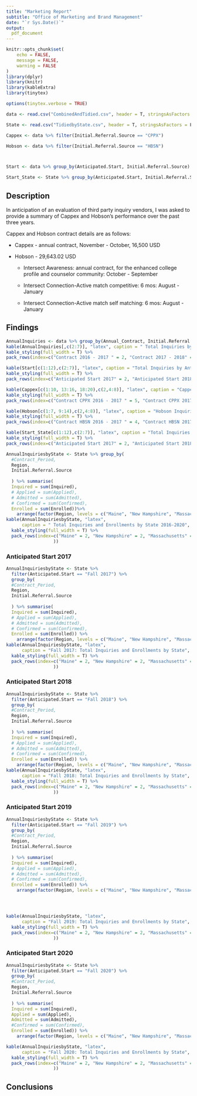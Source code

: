 ```yaml
---
title: "Marketing Report"
subtitle: "Office of Marketing and Brand Management"
date: "`r Sys.Date()`"
output: 
  pdf_document
---
```


```r
knitr::opts_chunk$set(
	echo = FALSE,
	message = FALSE,
	warning = FALSE
)
library(dplyr)
library(knitr)
library(kableExtra)
library(tinytex)
```



```r
options(tinytex.verbose = TRUE)
```

```r
data <- read.csv("CombinedAndTidied.csv", header = T, stringsAsFactors = F)

State <- read.csv("TidiedbyState.csv", header = T, stringsAsFactors = F)

Cappex <- data %>% filter(Initial.Referral.Source == "CPPX")

Hobson <- data %>% filter(Initial.Referral.Source == "HBSN")



Start <- data %>% group_by(Anticipated.Start, Initial.Referral.Source) %>% summarise(Inquired = sum(Inquired), Applied = sum(Applied), Admitted = sum(Admitted), Confirmed = sum(Confirmed), Enrolled = sum(Enrolled))

Start_State <- State %>% group_by(Anticipated.Start, Initial.Referral.Source, Region) %>% summarise(Inquired = sum(Inquired), Applied = sum(Applied), Admitted = sum(Admitted), Confirmed = sum(Confirmed), Enrolled = sum(Enrolled))

```




## Description

In anticipation of an evaluation of third party inquiry vendors, I was asked to provide a summary of Cappex and Hobson's performance over the past three years. 

Cappex and Hobson contract details are as follows:

* Cappex - annual contract,  November - October, 16,500 USD

* Hobson - 29,643.02 USD

  + Intersect Awareness: annual contract, for the enhanced college profile and counselor community: October - September
  
  + Intersect Connection-Active match competitive: 6 mos: August - January
  
  + Intersect Connection-Active match self matching: 6 mos: August - January

## Findings





```r

AnnualInquiries <- data %>% group_by(Annual_Contract, Initial.Referral.Source) %>% summarise(Inquired = sum(Inquired), Applied = sum(Applied), Admitted = sum(Admitted), Confirmed = sum(Confirmed), Enrolled = sum(Enrolled))
kable(AnnualInquiries[,c(2:7)], "latex", caption = " Total Inquiries by Contract Period", booktabs = T) %>%
kable_styling(full_width = T) %>%
pack_rows(index=c("Contract 2016 - 2017 " = 2, "Contract 2017 - 2018" = 2, "Contract 2018 - 2019" = 2, "Contract 2019 - 2020" = 2))
```


```r
kable(Start[c(1:12),c(2:7)], "latex", caption = "Total Inquiries by Anticipated Start Year", booktabs = T) %>%
kable_styling(full_width = T) %>%
pack_rows(index=c("Anticipated Start 2017" = 2, "Anticipated Start 2018" = 2, "Anticipated Start  2019" = 2, "Anticipated Start 2020" = 2, "Anticipated Start 2021" = 2, "Anticipated Start 2022" = 2))
```



```r
kable(Cappex[c(1:10, 13:16, 18:20),c(2,4:8)], "latex", caption = "Cappex Inquiries by Contract Period", booktabs = T) %>%
kable_styling(full_width = T) %>%
pack_rows(index=c("Contract CPPX 2016 - 2017 " = 5, "Contract CPPX 2017 - 2018" = 5, "Contract CPPX 2018 - 2019" = 4, "Contract CPPX 2019 - 2020" = 3))
```


```r
kable(Hobson[c(1:7, 9:14),c(2,4:8)], "latex", caption = "Hobson Inquiries by Contract Period", booktabs = T) %>%
kable_styling(full_width = T) %>%
pack_rows(index=c("Contract HBSN 2016 - 2017 " = 4, "Contract HBSN 2017 - 2018" = 3, "Contract HBSN 2018 - 2019" = 3, "Contract HBSN 2019 - 2020" = 3))
```



```r
kable(Start_State[c(1:12),c(2:7)], "latex", caption = "Total Inquiries by Anticipated Start Year", booktabs = T) %>%
kable_styling(full_width = T) %>%
pack_rows(index=c("Anticipated Start 2017" = 2, "Anticipated Start 2018" = 2, "Anticipated Start  2019" = 2, "Anticipated Start 2020" = 2, "Anticipated Start 2021" = 2, "Anticipated Start 2022" = 2))


```

```r

AnnualInquiriesbyState <- State %>% group_by(
  #Contract_Period, 
  Region,
  Initial.Referral.Source 
  
  ) %>% summarise(
  Inquired = sum(Inquired), 
  # Applied = sum(Applied), 
  # Admitted = sum(Admitted), 
  # Confirmed = sum(Confirmed), 
  Enrolled = sum(Enrolled))%>%
    arrange(factor(Region, levels = c("Maine", "New Hampshire", "Massachusetts", "Connecticut" , "Vermont", "Rhode Island", "Other" )))
kable(AnnualInquiriesbyState, "latex", 
      caption = " Total Inquiries and Enrollments by State 2016-2020", booktabs = T) %>%
  kable_styling(full_width = T) %>%
  pack_rows(index=c("Maine" = 2, "New Hampshire" = 2, "Massachusetts" = 2, "Connecticut"  = 2,   "Vermont" = 2,"Rhode Island" = 2, "Other"=2
                  ))
```

### Anticipated Start 2017

```r
AnnualInquiriesbyState <- State %>% 
  filter(Anticipated.Start == "Fall 2017") %>% 
  group_by(
  #Contract_Period, 
  Region,
  Initial.Referral.Source 
  
  ) %>% summarise(
  Inquired = sum(Inquired), 
  # Applied = sum(Applied), 
  # Admitted = sum(Admitted), 
  # Confirmed = sum(Confirmed), 
  Enrolled = sum(Enrolled)) %>%
    arrange(factor(Region, levels = c("Maine", "New Hampshire", "Massachusetts", "Connecticut" , "Vermont", "Rhode Island", "Other" )))
kable(AnnualInquiriesbyState, "latex", 
      caption = "Fall 2017: Total Inquiries and Enrollments by State", booktabs = T) %>%
  kable_styling(full_width = T) %>%
  pack_rows(index=c("Maine" = 2, "New Hampshire" = 2, "Massachusetts" = 2, "Connecticut"  = 2,   "Vermont" = 2,"Rhode Island" = 1, "Other"=2
                  ))
```

### Anticipated Start 2018

```r
AnnualInquiriesbyState <- State %>% 
  filter(Anticipated.Start == "Fall 2018") %>% 
  group_by(
  #Contract_Period, 
  Region,
  Initial.Referral.Source 
  
  ) %>% summarise(
  Inquired = sum(Inquired), 
  # Applied = sum(Applied), 
  # Admitted = sum(Admitted), 
  # Confirmed = sum(Confirmed), 
  Enrolled = sum(Enrolled)) %>%
    arrange(factor(Region, levels = c("Maine", "New Hampshire", "Massachusetts", "Connecticut" , "Vermont", "Rhode Island", "Other" )))
kable(AnnualInquiriesbyState, "latex", 
      caption = "Fall 2018: Total Inquiries and Enrollments by State", booktabs = T) %>%
  kable_styling(full_width = T) %>%
  pack_rows(index=c("Maine" = 2, "New Hampshire" = 2, "Massachusetts" = 2, "Connecticut"  = 2,   "Vermont" = 2,"Rhode Island" = 2, "Other"=2
                  ))
```


### Anticipated Start 2019

```r
AnnualInquiriesbyState <- State %>% 
  filter(Anticipated.Start == "Fall 2019") %>% 
  group_by(
  #Contract_Period, 
  Region,
  Initial.Referral.Source 
  
  ) %>% summarise(
  Inquired = sum(Inquired), 
  # Applied = sum(Applied), 
  # Admitted = sum(Admitted), 
  # Confirmed = sum(Confirmed), 
  Enrolled = sum(Enrolled)) %>%
    arrange(factor(Region, levels = c("Maine", "New Hampshire", "Massachusetts", "Connecticut" , "Vermont", "Rhode Island", "Other" )))




kable(AnnualInquiriesbyState, "latex", 
      caption = "Fall 2019: Total Inquiries and Enrollments by State", booktabs = T) %>%
  kable_styling(full_width = T) %>%
  pack_rows(index=c("Maine" = 2, "New Hampshire" = 2, "Massachusetts" = 2, "Connecticut"  = 2,   "Vermont" = 2,"Rhode Island" = 1, "Other"=2
                  ))
```

### Anticipated Start 2020

```r
AnnualInquiriesbyState <- State %>% 
  filter(Anticipated.Start == "Fall 2020") %>% 
  group_by(
  #Contract_Period, 
  Region,
  Initial.Referral.Source 
  
  ) %>% summarise(
  Inquired = sum(Inquired), 
  Applied = sum(Applied),
  Admitted = sum(Admitted),
  #Confirmed = sum(Confirmed),
  Enrolled = sum(Enrolled)) %>%
    arrange(factor(Region, levels = c("Maine", "New Hampshire", "Massachusetts", "Connecticut" , "Vermont", "Rhode Island", "Other" )))

kable(AnnualInquiriesbyState, "latex", 
      caption = "Fall 2020: Total Inquiries and Enrollments by State", booktabs = T) %>%
  kable_styling(full_width = T) %>%
  pack_rows(index=c("Maine" = 2, "New Hampshire" = 2, "Massachusetts" = 2, "Connecticut"  = 2,   "Vermont" = 2,"Rhode Island" = 1, "Other"=2
                  ))
```

## Conclusions

